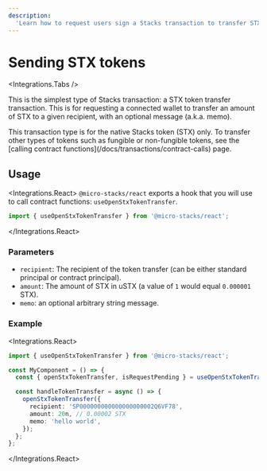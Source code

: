 ```yaml
---
description:
  'Learn how to request users sign a Stacks transaction to transfer STX tokens from an app.'
---
```



# Sending STX tokens

<Integrations.Tabs />

This is the simplest type of Stacks transaction: a STX token transfer transaction. This is for
requesting a connected wallet to transfer an amount of STX to a given recipient, with an optional
message (a.k.a. memo).

<Callout type="info">
  This transaction type is for the native Stacks token (STX) only. To transfer other types of tokens
  such as fungible or non-fungible tokens, see the [calling contract
  functions](/docs/transactions/contract-calls) page.
</Callout>

## Usage

<Integrations.React>
`@micro-stacks/react` exports a hook that you will use to call contract functions: `useOpenStxTokenTransfer`.

```jsx
import { useOpenStxTokenTransfer } from '@micro-stacks/react';
```

</Integrations.React>

### Parameters

- `recipient`: The recipient of the token transfer (can be either standard principal or contract
  principal).
- `amount`: The amount of STX in uSTX (a value of `1` would equal `0.000001` STX).
- `memo`: an optional arbitrary string message.

### Example

<Integrations.React>

```ts
import { useOpenStxTokenTransfer } from '@micro-stacks/react';

const MyComponent = () => {
  const { openStxTokenTransfer, isRequestPending } = useOpenStxTokenTransfer();

  const handleTokenTransfer = async () => {
    openStxTokenTransfer({
      recipient: 'SP000000000000000000002Q6VF78',
      amount: 20n, // 0.00002 STX
      memo: 'hello world',
    });
  };
};
```

</Integrations.React>
